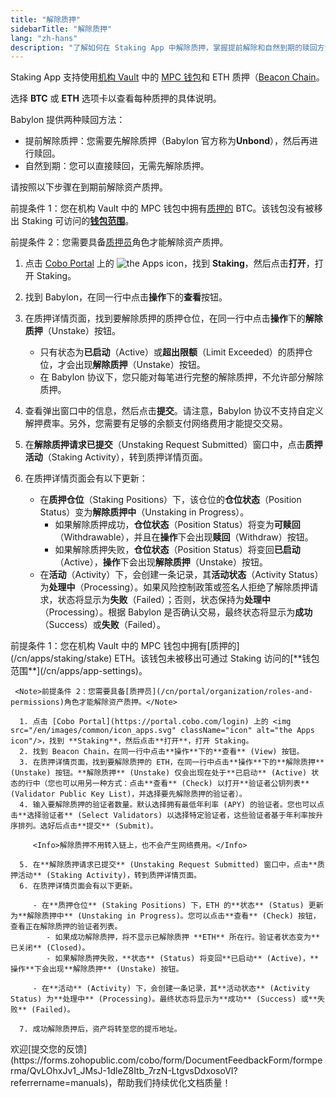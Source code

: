 ```yaml
---
title: "解除质押"
sidebarTitle: "解除质押"
lang: "zh-hans"
description: "了解如何在 Staking App 中解除质押，掌握提前解除和自然到期的赎回方法。"
---
```

<Info>Staking App 支持使用[机构 Vault](/cn/portal/mpc-wallets/ocw/create-mpc-vault) 中的 [MPC 钱包](/cn/portal/mpc-wallets/introduction)和 ETH 质押（[Beacon Chain](https://ethereum.org/en/roadmap/beacon-chain/)。</Info>

选择 **BTC** 或 **ETH** 选项卡以查看每种质押的具体说明。

<Tabs>
  <Tab title="BTC">
   Babylon 提供两种赎回方法：

   - 提前解除质押：您需要先解除质押（Babylon 官方称为**Unbond**），然后再进行赎回。
   - 自然到期：您可以直接赎回，无需先解除质押。

   请按照以下步骤在到期前解除资产质押。

   <Note>前提条件 1：您在机构 Vault 中的 MPC 钱包中拥有[质押的](/cn/apps/staking/stake) BTC。该钱包没有被移出 Staking 可访问的[**钱包范围**](/cn/apps/app-settings)。</Note>

   <Note>前提条件 2：您需要具备[质押员](/cn/portal/organization/roles-and-permissions)角色才能解除资产质押。</Note>

   1. 点击 [Cobo Portal](https://portal.cobo.com/login) 上的 <img src="/en/images/common/icon_apps.svg" className="icon" alt="the Apps icon"/>，找到 **Staking**，然后点击**打开**，打开 Staking。

   2. 找到 Babylon，在同一行中点击**操作**下的**查看**按钮。

   3. 在质押详情页面，找到要解除质押的质押仓位，在同一行中点击**操作**下的**解除质押**（Unstake）按钮。 

      - 只有状态为**已启动**（Active）或**超出限额**（Limit Exceeded）的质押仓位，才会出现**解除质押**（Unstake）按钮。
      - 在 Babylon 协议下，您只能对每笔进行完整的解除质押，不允许部分解除质押。

   4. 查看弹出窗口中的信息，然后点击**提交**。请注意，Babylon 协议不支持自定义解押费率。另外，您需要有足够的余额支付网络费用才能提交交易。

   5. 在**解除质押请求已提交**（Unstaking Request Submitted）窗口中，点击**质押活动**（Staking Activity），转到质押详情页面。

   6. 在质押详情页面会有以下更新：

      - 在**质押仓位**（Staking Positions）下，该仓位的**仓位状态**（Position Status）变为**解除质押中**（Unstaking in Progress）。
         - 如果解除质押成功，**仓位状态**（Position Status）将变为**可赎回**（Withdrawable），并且在**操作**下会出现**赎回**（Withdraw）按钮。
         - 如果解除质押失败，**仓位状态**（Position Status）将变回**已启动**（Active），**操作**下会出现**解除质押**（Unstake）按钮。
      - 在**活动**（Activity）下，会创建一条记录，其**活动状态**（Activity Status）为**处理中**（Processing）。如果风险控制政策或签名人拒绝了解除质押请求，状态将显示为**失败**（Failed）；否则，状态保持为**处理中**（Processing）。根据 Babylon 是否确认交易，最终状态将显示为**成功**（Success）或**失败**（Failed）。
  </Tab>
  <Tab title="ETH">
     <Note>前提条件 1：您在机构 Vault 中的 MPC 钱包中拥有[质押的](/cn/apps/staking/stake) ETH。该钱包未被移出可通过 Staking 访问的[**钱包范围**](/cn/apps/app-settings)。</Note>
     
     <Note>前提条件 2：您需要具备[质押员](/cn/portal/organization/roles-and-permissions)角色才能解除资产质押。</Note>

      1. 点击 [Cobo Portal](https://portal.cobo.com/login) 上的 <img src="/en/images/common/icon_apps.svg" className="icon" alt="the Apps icon"/>，找到 **Staking**，然后点击**打开**，打开 Staking。
      2. 找到 Beacon Chain，在同一行中点击**操作**下的**查看** (View) 按钮。
      3. 在质押详情页面，找到要解除质押的 ETH，在同一行中点击**操作**下的**解除质押** (Unstake) 按钮。**解除质押** (Unstake) 仅会出现在处于**已启动** (Active) 状态的行中（您也可以用另一种方式：点击**查看** (Check) 以打开**验证者公钥列表** (Validator Public Key List)，并选择要先解除质押的验证者）。
      4. 输入要解除质押的验证者数量。默认选择拥有最低年利率 (APY) 的验证者。您也可以点击**选择验证者** (Select Validators) 以选择特定验证者，这些验证者基于年利率按升序排列。选好后点击**提交** (Submit)。

         <Info>解除质押不用转入链上，也不会产生网络费用。</Info>

      5. 在**解除质押请求已提交** (Unstaking Request Submitted) 窗口中，点击**质押活动** (Staking Activity)，转到质押详情页面。
      6. 在质押详情页面会有以下更新。

         - 在**质押仓位** (Staking Positions) 下，ETH 的**状态** (Status) 更新为**解除质押中** (Unstaking in Progress)。您可以点击**查看** (Check) 按钮，查看正在解除质押的验证者列表。
            - 如果成功解除质押，将不显示已解除质押 **ETH** 所在行。验证者状态变为**已关闭** (Closed)。
            - 如果解除质押失败，**状态** (Status) 将变回**已启动** (Active)，**操作**下会出现**解除质押** (Unstake) 按钮。

         - 在**活动** (Activity) 下，会创建一条记录，其**活动状态** (Activity Status) 为**处理中** (Processing)。最终状态将显示为**成功** (Success) 或**失败** (Failed)。

      7. 成功解除质押后，资产将转至您的提币地址。
  </Tab>
</Tabs>
<Tip>欢迎[提交您的反馈](https://forms.zohopublic.com/cobo/form/DocumentFeedbackForm/formperma/QvLOhxJv1_JMsJ-1dleZ8Itb_7rzN-LtgvsDdxosoVI?referrername=manuals)，帮助我们持续优化文档质量！</Tip>